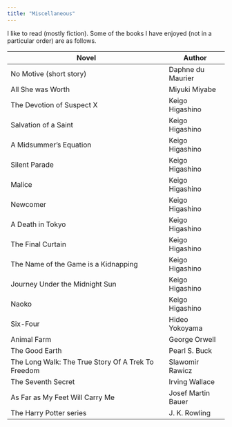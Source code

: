 ```yaml
---
title: "Miscellaneous"
---
```


I like to read (mostly fiction). Some of the books I have enjoyed (not in a particular order) are as follows.

| Novel                                              | Author             |
|----------------------------------------------------|--------------------|
| No Motive (short story)                            | Daphne du Maurier  |
| All She was Worth                                  | Miyuki Miyabe      |
| The Devotion of Suspect X                          | Keigo Higashino    |
| Salvation of a Saint                               | Keigo Higashino    |
| A Midsummer's Equation                             | Keigo Higashino    |
| Silent Parade                                      | Keigo Higashino    |
| Malice                                             | Keigo Higashino    |
| Newcomer                                           | Keigo Higashino    |
| A Death in Tokyo                                   | Keigo Higashino    |
| The Final Curtain                                  | Keigo Higashino    |
| The Name of the Game is a Kidnapping               | Keigo Higashino    |
| Journey Under the Midnight Sun                     | Keigo Higashino    |
| Naoko                                              | Keigo Higashino    |
| Six-Four                                           | Hideo Yokoyama     |
| Animal Farm                                        | George Orwell      |
| The Good Earth                                     | Pearl S. Buck      |
| The Long Walk: The True Story Of A Trek To Freedom | Slawomir Rawicz    |
| The Seventh Secret                                 | Irving Wallace     |
| As Far as My Feet Will Carry Me                    | Josef Martin Bauer |
| The Harry Potter series                            | J. K. Rowling      |
